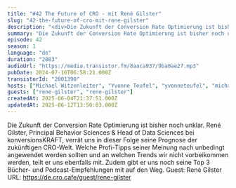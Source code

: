 ```yaml
---
title: "#42 The Future of CRO - mit René Gilster"
slug: "42-the-future-of-cro-mit-rene-gilster"
description: "<div>Die Zukunft der Conversion Rate Optimierung ist bisher noch unklar. René Gilster, Principal Behavior Sciences &amp; Head of Data Sciences bei konversionsKRAFT, verrät uns in dieser Folge seine Prognose der zukünftigen CRO-Welt. Welche Profi-Tipps seiner Meinung nach unbedingt angewendet werden sollten und an welchen Trends wir nicht vorbeikommen werden, teilt er uns ebenfalls mit. Zudem gibt er uns noch seine Top 3 Bücher- und Podcast-Empfehlungen mit auf den Weg. Guest: René Gilster URL: https://de.cro.cafe/guest/rene-gilster&nbsp;</div>"
summary: "Die Zukunft der Conversion Rate Optimierung ist bisher noch unklar. René Gilster, Principal Behavior Sciences & Head of Data Sciences bei konversionsKRAFT, verrät uns in dieser Folge seine Prognose der zukünftigen CRO-Welt. Welche Profi-Tipps seiner Meinung nach unbedingt angewendet werden sollten und an welchen Trends wir nicht vorbeikommen werden, teilt er uns ebenfalls mit. Zudem gibt er uns noch seine Top 3 Bücher- und Podcast-Empfehlungen mit auf den Weg. Guest: René Gilster URL: https://de.cro.cafe/guest/rene-gilster "
episode: 42
season: 1
language: "de"
duration: "2083"
audioUrl: "https://media.transistor.fm/8aaca937/9ba0ae27.mp3"
pubDate: 2024-07-16T06:58:21.000Z
transistorId: "2001390"
hosts: ["Michael Witzenleiter", "Yvonne Teufel", "yvonneteufel", "michaelwitzenleiter"]
guests: ["rene-gilster", "rene-gilster"]
createdAt: 2025-06-04T21:37:51.000Z
updatedAt: 2025-06-12T13:50:03.000Z
---
```


Die Zukunft der Conversion Rate Optimierung ist bisher noch unklar. René Gilster, Principal Behavior Sciences & Head of Data Sciences bei konversionsKRAFT, verrät uns in dieser Folge seine Prognose der zukünftigen CRO-Welt. Welche Profi-Tipps seiner Meinung nach unbedingt angewendet werden sollten und an welchen Trends wir nicht vorbeikommen werden, teilt er uns ebenfalls mit. Zudem gibt er uns noch seine Top 3 Bücher- und Podcast-Empfehlungen mit auf den Weg. Guest: René Gilster URL: https://de.cro.cafe/guest/rene-gilster&nbsp;
